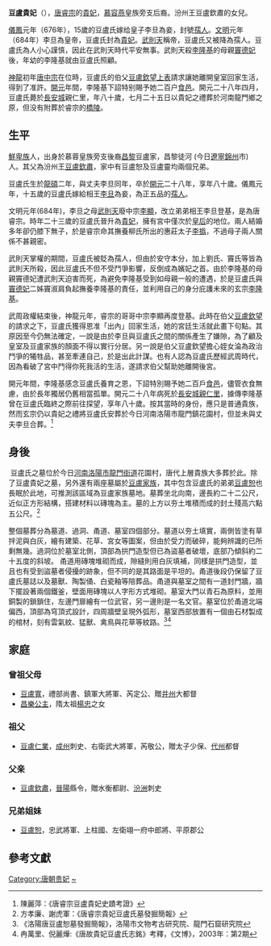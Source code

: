 {{東亞女性歷史人物
|名稱 =豆盧貴妃
|身份 =
|國家 =
|時代 =
|屆數 =
|前任 = 
|繼任 = 
|圖片名稱 =
|圖片大小 =
|圖片說明 =
|姓=[[豆盧姓|豆盧姓]]
|穆坤= <!--清代八旗满洲人物专用-->
|名=
|姓名=
|字=
|最高職務 =
|封爵 =
|封號 =
|位號=孺人→貴妃→孺人
|位階=
|品階=
|御稱號 =<!--日本皇族之稱號-->
|宮號1 =<!--日本皇族之宮號-->
|宮號2 =<!--朝鮮王族之宮號-->
|封地 =
|湯沐邑 =
|神號 =
|尊號 =
|族裔 = 
|信仰 = <!--指的是宗教信仰-->
|旗籍 =<!--清朝旗人專用-->
|氏族 =
|府邸 =
|世系 = 
|初名 =
|乳名 =<!--日本、朝鮮、琉球以外人物用-->
|幼名 =<!--日本人用-->
|兒名 =<!--朝鮮人用-->
|童名 =<!--琉球人用-->
|小字=
|號=
|法號=
|院號=
|其他名號=
|出生日期=661年
|出生地點=
|婚年=
|逝世日期=開元二十八年四月<br>{{death year and age|740|661}}
|逝世地點=長安城親仁里
|諡號=
|墓葬=
|祠廟=
|父親=[[汾州王豆盧欽肅|汾州王豆盧欽肅]]
|嫡母=
|母親=
|夫=[[唐睿宗|唐睿宗]]
|婚姻名份=
|夫之父=
|夫之母=
|夫之嫡母=
|夫之元配=
|夫之正室=
|夫之繼室=
|夫之平妻=
|夫之側室=
|兄弟=
|姊妹=
|嫡兄弟=
|嫡姊妹=
|庶兄弟=
|庶姊妹=
|同胞兄弟=
|同胞姊妹=
|異母兄弟=
|異母姊妹=
|異父兄弟=
|異父姊妹=
|繼兄弟=
|繼姊妹=
|子=
|女=
|養子=[[唐玄宗|唐玄宗]]
[[惠莊太子|惠莊太子]]
|養女=
|繼子=
|繼女=
|其他親屬 =伯父[[豆盧欽望|豆盧欽望]]
|經歷 = 
|著作 =
|注釋=}}
'''豆盧貴妃'''（{{bd|661年||740年||catIdx=Doulu豆盧貴妃}}），[[唐睿宗|唐睿宗]]的[[贵妃|貴妃]]，[[前燕|慕容燕]]皇族旁支后裔。汾州王豆盧欽肅的女兒。

[[儀鳳|儀鳳]]元年（676年），15歲的豆盧氏嫁给皇子李旦為妾，封號[[孺人|孺人]]。[[文明_(唐朝)|文明]]元年（684年）李旦為皇帝，豆盧氏封為[[贵妃|貴妃]]。[[武則天|武則天]]稱帝，豆盧氏又被降為孺人。豆盧氏為人小心謹慎，因此在武則天時代平安無事。武則天殺[[唐玄宗|李隆基]]的母親[[昭成皇后|竇德妃]]後，年幼的李隆基就由豆盧氏照顧。

[[神龍_(年號)|神龍]]初年[[唐中宗|唐中宗]]在位時，豆盧氏的伯父[[豆卢钦望|豆盧欽望]][[上表|上表]]請求讓她離開皇室回家生活，得到了准許。[[开元|開元]]年間，李隆基下詔特别賜予她二百户[[食邑|食邑]]。開元二十八年四月，豆盧氏薨於[[唐长安城|長安城]]親仁里，年八十歲，七月二十五日以貴妃之禮葬於河南龍門鄉之原，但没有附葬於睿宗的[[桥陵|橋陵]]。

== 生平 ==
[[鲜卑|鮮卑族]]人，出身於慕蓉皇族旁支後裔[[昌黎郡|昌黎]]豆盧家，昌黎徒河 (今日[[辽宁省|遼寧]][[锦州市|錦州]]市)人。其父為汾州王[[豆盧欽肅|豆盧欽肅]]，家中有豆盧恕及豆盧靈均兩個兄弟。

豆盧氏生於[[龍碩|龍碩]]二年，與丈夫李旦同年，卒於[[開元|開元]]二十八年，享年八十歲。儀鳳元年，十五歲的豆盧氏嫁給相王[[唐睿宗|李旦]]為妾，為正五品的[[孺人|孺人]]。

文明元年(684年)，李旦之母[[武则天|武則天]]廢中宗[[唐中宗|李顯]]，改立弟弟相王李旦登基，是為唐睿宗。時年二十三歲的豆盧氏晉升為[[貴妃|貴妃]]，擁有宮中僅次於[[皇后|皇后]]的地位。兩人結婚多年卻仍膝下無子，於是睿宗命其撫養柳氏所出的惠莊太子[[李撝|李撝]]，不過母子兩人關係不甚親密。

武則天掌權的期間，豆盧氏被貶為孺人，但由於安守本分，加上劉氏、竇氏等皆為武則天所殺，因此豆盧氏不但不受鬥爭影響，反倒成為嬪妃之首。由於李隆基的母親竇德妃遭武則天迫害而死，為避免李隆基受到如母親一般的遭遇，於是豆盧氏與[[竇德妃_(唐睿宗)|竇德妃]]二姊竇淑肩負起撫養李隆基的責任，並利用自己的身分庇護未來的玄宗[[李隆基|李隆基]]。

武周政權結束後，神龍元年，睿宗的哥哥中宗李顯再度登基。此時在伯父[[豆盧欽望|豆盧欽望]]的請求之下，豆盧氏獲得恩准「出內」回家生活，她的宮廷生活就此畫下句點。其原因至今仍無法確定，一說是由於李旦與豆盧氏之間的關係產生了嫌隙，為了顧及皇室及豆盧家族的顏面不得以實行分居。另一說是伯父豆盧欽望擔心姪女淪為政治鬥爭的犧牲品，甚至牽連自己，於是出此計謀。也有人認為豆盧氏歷經武周時代，因為看破了宮中鬥得你死我活的生活，遂請求伯父幫助她離開後宮。

開元年間，李隆基感念豆盧氏養育之恩，下詔特別賜予她二百戶[[食邑|食邑]]，儘管衣食無慮，由於長年獨居仍舊相當孤單。開元二十八年病死於[[长安|長安城]][[亲仁里|親仁里]]，據傳李隆基曾在豆盧氏臨終之際前往探望，享年八十歲。按其當時的身份，應只是普通貴族，然而玄宗仍以貴妃之禮將豆盧氏安葬於今日河南洛陽市龍門鎮花園村，但並未與丈夫李旦合葬。<ref>陳麗萍：《唐睿宗豆盧貴妃史蹟考證》</ref>

== 身後 ==
 豆盧氏之墓位於今日[[河南省|河南]][[洛阳市|洛陽市]][[龙门街道_(洛阳市)|龍門街道]]花園村，唐代上層貴族大多葬於此。除了豆盧貴妃之墓，另外還有兩座墓屬於[[豆盧家族|豆盧家族]]，其中包含豆盧氏的弟弟[[豆盧恕|豆盧恕]]也長眠於此地，可推測該區域為豆盧家族墓地。墓葬坐北向南，邊長約二十二公尺，近似正方形結構，搭建材料以磚塊為主。墓的上方以夯土堆積而成的封土殘高六點五公尺。<ref>方孝廉、謝虎軍：《唐睿宗貴妃豆盧氏墓發掘簡報》</ref>

整個墓葬分為墓道、過洞、甬道、墓室四個部分。墓道以夯土填實，兩側皆塗有草拌泥與白灰，繪有建築、花草、宮女等圖案，但由於受力而破碎，能夠辨識的已所剩無幾。過洞位於墓室北側，頂部為拱門造型但已為盜墓者破壞，底部乃傾斜約二十五度的斜坡。 甬道用磚塊堆砌而成，隙縫則用白灰填補，同樣是拱門造型，並且也有受到盜墓者侵擾的跡象，但不同的是其路面是平坦的。甬道後段仍保留了豆盧氏墓誌以及墓獸、陶製俑、白瓷釉等陪葬品。甬道與墓室之間有一道封門牆，牆下擺設著兩個鐵釜，壁面用磚塊以人字形方式堆砌。墓室大門以青石為原料，並用銅製的鎖鎖住，左邊門扉繪有一位武官，另一邊則是一名文官。墓室位於甬道北端偏西，頂部為穹頂式設計，四周牆壁呈現外弧形，墓室西部放置有一個由石材製成的棺材，刻有雲氣紋、猛獸、禽鳥與花草等紋路。<ref>《洛陽唐豆盧恕墓發掘簡報》，洛陽市文物考古研究院、龍門石窟研究院</ref><ref>冉萬里、倪麗燁:《唐故貴妃豆盧氏志銘》考釋，《文博》，2003年：第2期</ref>

== 家庭 ==
===曾祖父母===
*[[豆盧寬|豆盧寬]]，禮部尚書、鎮軍大將軍、芮定公、贈[[并州|并州]]大都督
*[[昌樂公主_(隋朝)|昌樂公主]]，隋太祖[[楊忠_(北朝)|楊忠]]之女

===祖父===
*[[豆盧仁業|豆盧仁業]]，[[成州_(西魏)|成州]]刺史、右衛武大將軍，芮敬公，贈太子少保、[[代州|代州]]都督

===父亲===
*[[豆盧欽肅|豆盧欽肅]]，[[晉陽|晉陽]]縣令，贈水衡都尉、[[汾洲|汾洲]]刺史

===兄弟姐妹===
*[[豆盧恕|豆盧恕]]，忠武將軍、上柱國、左衛翊一府中郎將、平原郡公

== 參考文獻 ==
{{reflist}}
{{唐睿宗皇室}}
{{DEFAULTSORT:Doulu豆盧貴妃}}
[[Category:唐朝贵妃|Category:唐朝贵妃]]
[[Category:豆卢姓|~]]